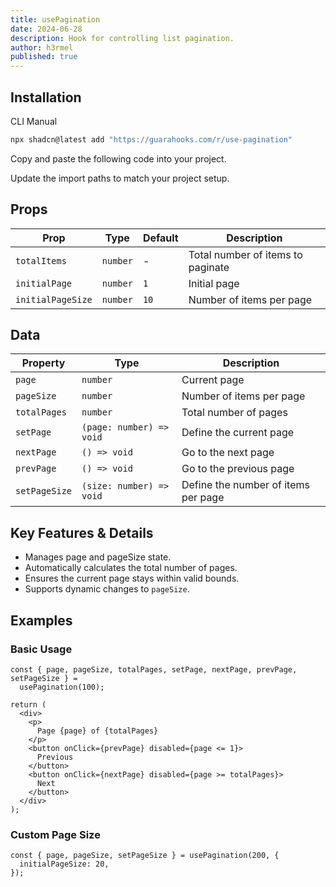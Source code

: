 ```yaml
---
title: usePagination
date: 2024-06-28
description: Hook for controlling list pagination.
author: h3rmel
published: true
---
```


<HookPreview name="use-pagination-demo" />

## Installation

<Tabs defaultValue="cli">

<TabsList>
  <TabsTrigger value="cli">CLI</TabsTrigger>
  <TabsTrigger value="manual">Manual</TabsTrigger>
</TabsList>
<TabsContent value="cli">

```bash
npx shadcn@latest add "https://guarahooks.com/r/use-pagination"
```

</TabsContent>
<TabsContent value="manual">

<Steps>

<Step>Copy and paste the following code into your project.</Step>

<HookSource name="use-pagination" />

<Step>Update the import paths to match your project setup.</Step>

</Steps>

</TabsContent>

</Tabs>

## Props

| Prop              | Type     | Default | Description                       |
| ----------------- | -------- | ------- | --------------------------------- |
| `totalItems`      | `number` | -       | Total number of items to paginate |
| `initialPage`     | `number` | `1`     | Initial page                      |
| `initialPageSize` | `number` | `10`    | Number of items per page          |

## Data

| Property      | Type                     | Description                         |
| ------------- | ------------------------ | ----------------------------------- |
| `page`        | `number`                 | Current page                        |
| `pageSize`    | `number`                 | Number of items per page            |
| `totalPages`  | `number`                 | Total number of pages               |
| `setPage`     | `(page: number) => void` | Define the current page             |
| `nextPage`    | `() => void`             | Go to the next page                 |
| `prevPage`    | `() => void`             | Go to the previous page             |
| `setPageSize` | `(size: number) => void` | Define the number of items per page |

## Key Features & Details

- Manages page and pageSize state.
- Automatically calculates the total number of pages.
- Ensures the current page stays within valid bounds.
- Supports dynamic changes to `pageSize`.

## Examples

### Basic Usage

```tsx
const { page, pageSize, totalPages, setPage, nextPage, prevPage, setPageSize } =
  usePagination(100);

return (
  <div>
    <p>
      Page {page} of {totalPages}
    </p>
    <button onClick={prevPage} disabled={page <= 1}>
      Previous
    </button>
    <button onClick={nextPage} disabled={page >= totalPages}>
      Next
    </button>
  </div>
);
```

### Custom Page Size

```tsx
const { page, pageSize, setPageSize } = usePagination(200, {
  initialPageSize: 20,
});
```
